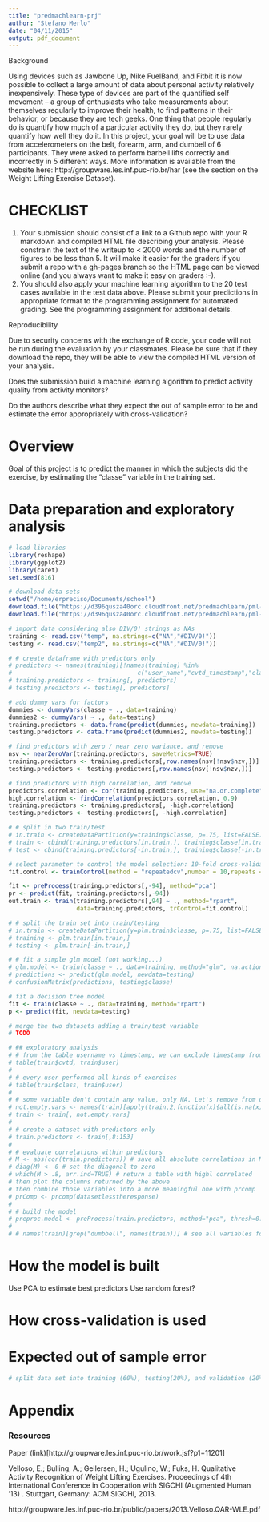 ```yaml
---
title: "predmachlearn-prj"
author: "Stefano Merlo"
date: "04/11/2015"
output: pdf_document
---
```

Background

Using devices such as Jawbone Up, Nike FuelBand, and Fitbit it is now possible to collect a large amount of data about personal activity relatively inexpensively. These type of devices are part of the quantified self movement – a group of enthusiasts who take measurements about themselves regularly to improve their health, to find patterns in their behavior, or because they are tech geeks. One thing that people regularly do is quantify how much of a particular activity they do, but they rarely quantify how well they do it. In this project, your goal will be to use data from accelerometers on the belt, forearm, arm, and dumbell of 6 participants. They were asked to perform barbell lifts correctly and incorrectly in 5 different ways. More information is available from the website here: http://groupware.les.inf.puc-rio.br/har (see the section on the Weight Lifting Exercise Dataset). 

 
# CHECKLIST

1. Your submission should consist of a link to a Github repo with your R markdown and compiled HTML file describing your analysis. Please constrain the text of the writeup to < 2000 words and the number of figures to be less than 5. It will make it easier for the graders if you submit a repo with a gh-pages branch so the HTML page can be viewed online (and you always want to make it easy on graders :-).
2. You should also apply your machine learning algorithm to the 20 test cases available in the test data above. Please submit your predictions in appropriate format to the programming assignment for automated grading. See the programming assignment for additional details. 

Reproducibility 

Due to security concerns with the exchange of R code, your code will not be run during the evaluation by your classmates. Please be sure that if they download the repo, they will be able to view the compiled HTML version of your analysis. 

Does the submission build a machine learning algorithm to predict activity quality from activity monitors?

Do the authors describe what they expect the out of sample error to be and estimate the error appropriately with cross-validation?

# Overview

Goal of this project is to predict the manner in which the subjects did the exercise, by estimating the "classe" variable in the training set.

# Data preparation and exploratory analysis

```r
# load libraries
library(reshape)
library(ggplot2)
library(caret)
set.seed(816)

# download data sets
setwd("/home/erpreciso/Documents/school")
download.file("https://d396qusza40orc.cloudfront.net/predmachlearn/pml-training.csv", "temp", method="curl")
download.file("https://d396qusza40orc.cloudfront.net/predmachlearn/pml-testing.csv", "temp2", method="curl")

# import data considering also DIV/0! strings as NAs
training <- read.csv("temp", na.strings=c("NA","#DIV/0!"))
testing <- read.csv("temp2", na.strings=c("NA","#DIV/0!"))

# # create dataframe with predictors only
# predictors <- names(training)[!names(training) %in% 
#                                   c("user_name","cvtd_timestamp","classe")]
# training.predictors <- training[, predictors]
# testing.predictors <- testing[, predictors]

# add dummy vars for factors
dummies <- dummyVars(classe ~ ., data=training)
dummies2 <- dummyVars( ~ ., data=testing)
training.predictors <- data.frame(predict(dummies, newdata=training))
testing.predictors <- data.frame(predict(dummies2, newdata=testing))

# find predictors with zero / near zero variance, and remove
nsv <- nearZeroVar(training.predictors, saveMetrics=TRUE)
training.predictors <- training.predictors[,row.names(nsv[!nsv$nzv,])]
testing.predictors <- testing.predictors[,row.names(nsv[!nsv$nzv,])]

# find predictors with high correlation, and remove
predictors.correlation <- cor(training.predictors, use="na.or.complete")
high.correlation <- findCorrelation(predictors.correlation, 0.9)
training.predictors <- training.predictors[, -high.correlation]
testing.predictors <- testing.predictors[, -high.correlation]

# # split in two train/test
# in.train <- createDataPartition(y=training$classe, p=.75, list=FALSE)
# train <- cbind(training.predictors[in.train,], training$classe[in.train])
# test <- cbind(training.predictors[-in.train,], training$classe[-in.train])

# select parameter to control the model selection: 10-fold cross-validation
fit.control <- trainControl(method = "repeatedcv",number = 10,repeats = 10)

fit <- preProcess(training.predictors[,-94], method="pca")
pr <- predict(fit, training.predictors[,-94])
out.train <- train(training.predictors[,94] ~ ., method="rpart",
                   data=training.predictors, trControl=fit.control)

# # split the train set into train/testing
# in.train <- createDataPartition(y=plm.train$classe, p=.75, list=FALSE)
# training <- plm.train[in.train,]
# testing <- plm.train[-in.train,]

# # fit a simple glm model (not working...)
# glm.model <- train(classe ~ ., data=training, method="glm", na.action=na.omit)
# predictions <- predict(glm.model, newdata=testing)
# confusionMatrix(predictions, testing$classe)

# fit a decision tree model
fit <- train(classe ~ ., data=training, method="rpart")
p <- predict(fit, newdata=testing)

# merge the two datasets adding a train/test variable
# TODO

# ## exploratory analysis
# # from the table username vs timestamp, we can exclude timestamp from the analysis and regroup each user's obs
# table(train$cvtd, train$user)
# 
# # every user performed all kinds of exercises
# table(train$class, train$user)
# 
# # some variable don't contain any value, only NA. Let's remove from dataset
# not.empty.vars <- names(train)[apply(train,2,function(x){all(is.na(x))}) == FALSE]
# train <- train[, not.empty.vars]
# 
# # create a dataset with predictors only
# train.predictors <- train[,8:153]
# 
# # evaluate correlations within predictors
# M <- abs(cor(train.predictors)) # save all absolute correlations in M
# diag(M) <- 0 # set the diagonal to zero
# which(M > .8, arr.ind=TRUE) # return a table with highl correlated
# then plot the columns returned by the above
# then combine those variables into a more meaningful one with prcomp
# prComp <- prcomp(datasetlesstheresponse)
# 
# # build the model
# preproc.model <- preProcess(train.predictors, method="pca", thresh=0.8, pcaComp=2)
# 
# # names(train)[grep("dumbbell", names(train))] # see all variables for "dumbbell"

```

# How the model is built

Use PCA to estimate best predictors
Use random forest?

# How cross-validation is used

# Expected out of sample error

```r
# split data set into training (60%), testing(20%), and validation (20%)

```

# Appendix

### Resources

Paper (link)[http://groupware.les.inf.puc-rio.br/work.jsf?p1=11201]

Velloso, E.; Bulling, A.; Gellersen, H.; Ugulino, W.; Fuks, H. Qualitative Activity Recognition of Weight Lifting Exercises. Proceedings of 4th International Conference in Cooperation with SIGCHI (Augmented Human '13) . Stuttgart, Germany: ACM SIGCHI, 2013.

http://groupware.les.inf.puc-rio.br/public/papers/2013.Velloso.QAR-WLE.pdf

